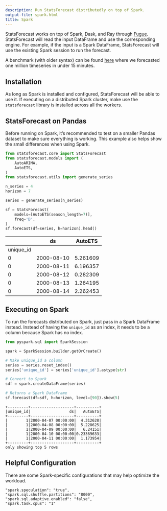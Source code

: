 ```yaml
---
description: Run StatsForecast distributedly on top of Spark.
output-file: spark.html
title: Spark
---
```



StatsForecast works on top of Spark, Dask, and Ray through
[Fugue](https://github.com/fugue-project/fugue/). StatsForecast will
read the input DataFrame and use the corresponding engine. For example,
if the input is a Spark DataFrame, StatsForecast will use the existing
Spark session to run the forecast.

A benchmark (with older syntax) can be found
[here](https://towardsdatascience.com/distributed-forecast-of-1m-time-series-in-under-15-minutes-with-spark-nixtla-and-fugue-e9892da6fd5c)
where we forecasted one million timeseries in under 15 minutes.

## Installation

As long as Spark is installed and configured, StatsForecast will be able
to use it. If executing on a distributed Spark cluster, make use the
`statsforecast` library is installed across all the workers.

## StatsForecast on Pandas

Before running on Spark, it’s recommended to test on a smaller Pandas
dataset to make sure everything is working. This example also helps show
the small differences when using Spark.

```python
from statsforecast.core import StatsForecast
from statsforecast.models import ( 
    AutoARIMA,
    AutoETS,
)
from statsforecast.utils import generate_series

n_series = 4
horizon = 7

series = generate_series(n_series)

sf = StatsForecast(
    models=[AutoETS(season_length=7)],
    freq='D',
)
sf.forecast(df=series, h=horizon).head()
```

|           | ds         | AutoETS  |
|-----------|------------|----------|
| unique_id |            |          |
| 0         | 2000-08-10 | 5.261609 |
| 0         | 2000-08-11 | 6.196357 |
| 0         | 2000-08-12 | 0.282309 |
| 0         | 2000-08-13 | 1.264195 |
| 0         | 2000-08-14 | 2.262453 |

## Executing on Spark

To run the forecasts distributed on Spark, just pass in a Spark
DataFrame instead. Instead of having the `unique_id` as an index, it
needs to be a column because Spark has no index.

```python
from pyspark.sql import SparkSession

spark = SparkSession.builder.getOrCreate()
```


```python
# Make unique_id a column
series = series.reset_index()
series['unique_id'] = series['unique_id'].astype(str)

# Convert to Spark
sdf = spark.createDataFrame(series)

# Returns a Spark DataFrame
sf.forecast(df=sdf, h=horizon, level=[90]).show(5)
```

``` text
+---------+-------------------+----------+
|unique_id|                 ds|   AutoETS|
+---------+-------------------+----------+
|        1|2000-04-07 00:00:00|  4.312628|
|        1|2000-04-08 00:00:00|  5.228625|
|        1|2000-04-09 00:00:00|   6.24151|
|        1|2000-04-10 00:00:00|0.23369633|
|        1|2000-04-11 00:00:00|  1.173954|
+---------+-------------------+----------+
only showing top 5 rows
```

## Helpful Configuration

There are some Spark-specific configurations that may help optimize the
workload.

``` text
"spark.speculation": "true",
"spark.sql.shuffle.partitions": "8000",
"spark.sql.adaptive.enabled": "false",
"spark.task.cpus": "1"
```

